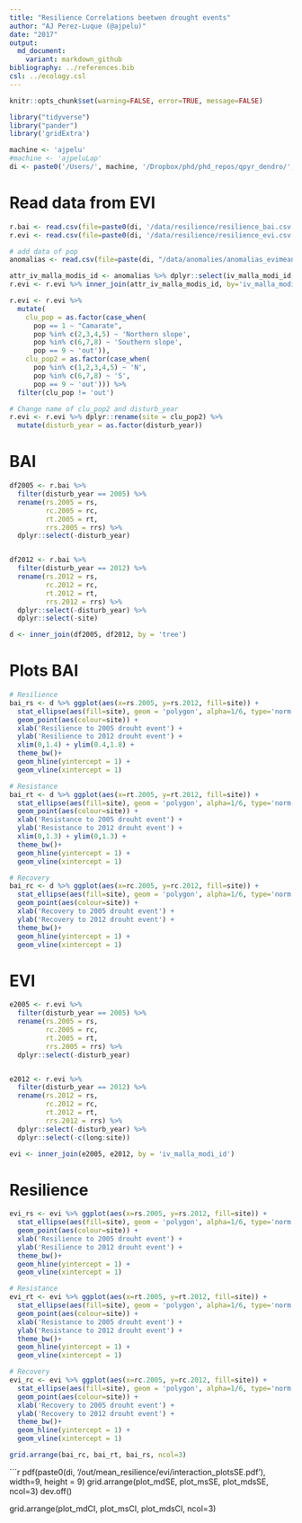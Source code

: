 ```yaml
---
title: "Resilience Correlations beetwen drought events"
author: "AJ Perez-Luque (@ajpelu)"
date: "2017"
output: 
  md_document:
    variant: markdown_github
bibliography: ../references.bib 
csl: ../ecology.csl
---
```


```r
knitr::opts_chunk$set(warning=FALSE, error=TRUE, message=FALSE)
```

```r
library("tidyverse")
library("pander")
library('gridExtra')
```


```r
machine <- 'ajpelu'
#machine <- 'ajpeluLap'
di <- paste0('/Users/', machine, '/Dropbox/phd/phd_repos/qpyr_dendro/', sep='')
```

# Read data from EVI 

```r
r.bai <- read.csv(file=paste0(di, '/data/resilience/resilience_bai.csv'), header=T, sep = ",")
r.evi <- read.csv(file=paste0(di, '/data/resilience/resilience_evi.csv'), header=T, sep = ",")

# add data of pop
anomalias <- read.csv(file=paste(di, "/data/anomalies/anomalias_evimean.csv", sep=""), header = TRUE, sep = ',')

attr_iv_malla_modis_id <- anomalias %>% dplyr::select(iv_malla_modi_id,long,lat,pop) %>% unique()
r.evi <- r.evi %>% inner_join(attr_iv_malla_modis_id, by='iv_malla_modi_id')

r.evi <- r.evi %>% 
  mutate(
    clu_pop = as.factor(case_when(
      pop == 1 ~ "Camarate",
      pop %in% c(2,3,4,5) ~ 'Northern slope',
      pop %in% c(6,7,8) ~ 'Southern slope',
      pop == 9 ~ 'out')),
    clu_pop2 = as.factor(case_when(
      pop %in% c(1,2,3,4,5) ~ 'N',
      pop %in% c(6,7,8) ~ 'S',
      pop == 9 ~ 'out'))) %>% 
  filter(clu_pop != 'out')

# Change name of clu_pop2 and disturb_year 
r.evi <- r.evi %>% dplyr::rename(site = clu_pop2) %>% 
  mutate(disturb_year = as.factor(disturb_year))

```

# BAI 

```r
df2005 <- r.bai %>% 
  filter(disturb_year == 2005) %>% 
  rename(rs.2005 = rs, 
         rc.2005 = rc,
         rt.2005 = rt, 
         rrs.2005 = rrs) %>% 
  dplyr::select(-disturb_year)


df2012 <- r.bai %>% 
  filter(disturb_year == 2012) %>% 
  rename(rs.2012 = rs, 
         rc.2012 = rc,
         rt.2012 = rt, 
         rrs.2012 = rrs) %>% 
  dplyr::select(-disturb_year) %>% 
  dplyr::select(-site) 

d <- inner_join(df2005, df2012, by = 'tree')
```

# Plots BAI 

```r
# Resilience
bai_rs <- d %>% ggplot(aes(x=rs.2005, y=rs.2012, fill=site)) + 
  stat_ellipse(aes(fill=site), geom = 'polygon', alpha=1/6, type='norm', level=.95) +
  geom_point(aes(colour=site)) + 
  xlab('Resilience to 2005 drouht event') + 
  ylab('Resilience to 2012 drouht event') + 
  xlim(0,1.4) + ylim(0.4,1.8) + 
  theme_bw()+
  geom_hline(yintercept = 1) +
  geom_vline(xintercept = 1) 
```


```r
# Resistance
bai_rt <- d %>% ggplot(aes(x=rt.2005, y=rt.2012, fill=site)) + 
  stat_ellipse(aes(fill=site), geom = 'polygon', alpha=1/6, type='norm', level=.95) +
  geom_point(aes(colour=site)) + 
  xlab('Resistance to 2005 drouht event') + 
  ylab('Resistance to 2012 drouht event') + 
  xlim(0,1.3) + ylim(0,1.3) + 
  theme_bw()+
  geom_hline(yintercept = 1) +
  geom_vline(xintercept = 1) 

```

```r
# Recovery
bai_rc <- d %>% ggplot(aes(x=rc.2005, y=rc.2012, fill=site)) + 
  stat_ellipse(aes(fill=site), geom = 'polygon', alpha=1/6, type='norm', level=.95) +
  geom_point(aes(colour=site)) + 
  xlab('Recovery to 2005 drouht event') + 
  ylab('Recovery to 2012 drouht event') + 
  theme_bw()+
  geom_hline(yintercept = 1) +
  geom_vline(xintercept = 1) 
```

# EVI
```r
e2005 <- r.evi %>% 
  filter(disturb_year == 2005) %>% 
  rename(rs.2005 = rs, 
         rc.2005 = rc,
         rt.2005 = rt, 
         rrs.2005 = rrs) %>% 
  dplyr::select(-disturb_year)


e2012 <- r.evi %>% 
  filter(disturb_year == 2012) %>% 
  rename(rs.2012 = rs, 
         rc.2012 = rc,
         rt.2012 = rt, 
         rrs.2012 = rrs) %>% 
  dplyr::select(-disturb_year) %>% 
  dplyr::select(-c(long:site))

evi <- inner_join(e2005, e2012, by = 'iv_malla_modi_id')
```

# Resilience
```r
evi_rs <- evi %>% ggplot(aes(x=rs.2005, y=rs.2012, fill=site)) + 
  stat_ellipse(aes(fill=site), geom = 'polygon', alpha=1/6, type='norm', level=.95) +
  geom_point(aes(colour=site)) + 
  xlab('Resilience to 2005 drouht event') + 
  ylab('Resilience to 2012 drouht event') + 
  theme_bw()+
  geom_hline(yintercept = 1) +
  geom_vline(xintercept = 1) 
```

```r
# Resistance
evi_rt <- evi %>% ggplot(aes(x=rt.2005, y=rt.2012, fill=site)) + 
  stat_ellipse(aes(fill=site), geom = 'polygon', alpha=1/6, type='norm', level=.95) +
  geom_point(aes(colour=site)) + 
  xlab('Resistance to 2005 drouht event') + 
  ylab('Resistance to 2012 drouht event') + 
  theme_bw()+
  geom_hline(yintercept = 1) +
  geom_vline(xintercept = 1) 
```

```r
# Recovery
evi_rc <- evi %>% ggplot(aes(x=rc.2005, y=rc.2012, fill=site)) + 
  stat_ellipse(aes(fill=site), geom = 'polygon', alpha=1/6, type='norm', level=.95) +
  geom_point(aes(colour=site)) + 
  xlab('Recovery to 2005 drouht event') + 
  ylab('Recovery to 2012 drouht event') + 
  theme_bw()+
  geom_hline(yintercept = 1) +
  geom_vline(xintercept = 1) 
```


```r
grid.arrange(bai_rc, bai_rt, bai_rs, ncol=3)
```

```r
pdf(paste0(di, '/out/mean_resilience/evi/interaction_plotsSE.pdf'), width=9, height = 9)
grid.arrange(plot_mdSE, plot_msSE, plot_mdsSE, ncol=3)
dev.off()



grid.arrange(plot_mdCI, plot_msCI, plot_mdsCI, ncol=3)